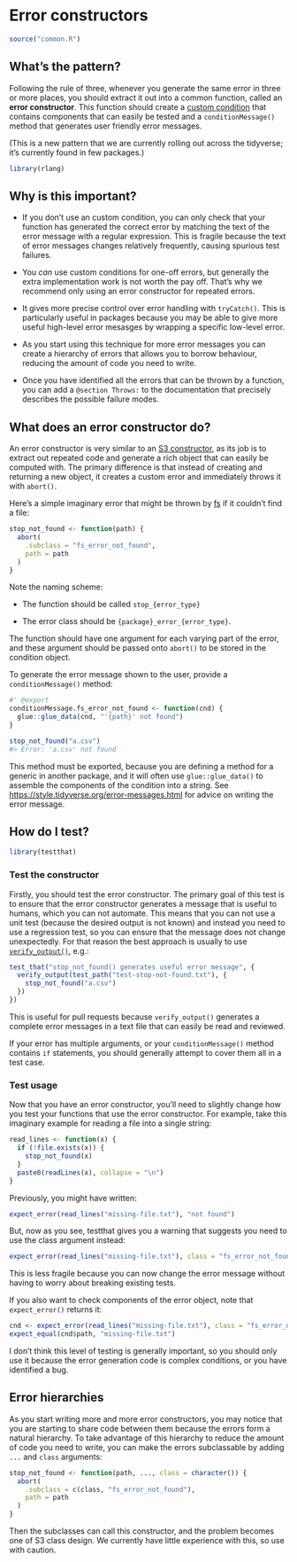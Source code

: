 # Error constructors {#err-constructor}

```r
source("common.R")
```

## What's the pattern?

Following the rule of three, whenever you generate the same error in three or more places, you should extract it out into a common function, called an __error constructor__. This function should create a [custom condition](https://adv-r.hadley.nz/conditions.html#custom-conditions) that contains components that can easily be tested and a `conditionMessage()` method that generates user friendly error messages.

(This is a new pattern that we are currently rolling out across the tidyverse; it's currently found in few packages.)

```r
library(rlang)
```

## Why is this important?

* If you don't use an custom condition, you can only check that your function
  has generated the correct error by matching the text of the error message
  with a regular expression. This is fragile because the text of error messages
  changes relatively frequently, causing spurious test failures.

* You _can_ use custom conditions for one-off errors, but generally the extra 
  implementation work is not worth the pay off. That's why we recommend only 
  using an error constructor for repeated errors.

* It gives more precise control over error handling with `tryCatch()`. 
  This is particularly useful in packages because you may be able to give
  more useful high-level error mesasges by wrapping a specific low-level 
  error. 

* As you start using this technique for more error messages you can create
  a hierarchy of errors that allows you to borrow behaviour, reducing the
  amount of code you need to write.

* Once you have identified all the errors that can be thrown by a function,
  you can add a `@section Throws:` to the documentation that precisely 
  describes the possible failure modes.

## What does an error constructor do?

An error constructor is very similar to an [S3 constructor](https://adv-r.hadley.nz/s3.html#s3-constructor), as its job is to extract out repeated code and generate a rich object that can easily be computed with. The primary difference is that instead of creating and returning a new object, it creates a custom error and immediately throws it with `abort()`.

Here's a simple imaginary error that might be thrown by [fs](http://fs.r-lib.org/) if it couldn't find a file:

```r
stop_not_found <- function(path) {
  abort(
    .subclass = "fs_error_not_found",
    path = path
  )
}
```

Note the naming scheme:

* The function should be called `stop_{error_type}`

* The error class should be `{package}_error_{error_type}`. 

The function should have one argument for each varying part of the error, and these argument should be passed onto `abort()` to be stored in the condition object.

To generate the error message shown to the user, provide a `conditionMessage()` method:

```r
#' @export
conditionMessage.fs_error_not_found <- function(cnd) {
  glue::glue_data(cnd, "'{path}' not found")
}
```

```r
stop_not_found("a.csv")
#> Error: 'a.csv' not found
```

This method must be exported, because you are defining a method for a generic in another package, and it will often use `glue::glue_data()` to assemble the components of the condition into a string. See <https://style.tidyverse.org/error-messages.html> for advice on writing the error message.

## How do I test?

```r
library(testthat)
```


### Test the constructor

Firstly, you should test the error constructor. The primary goal of this test is to ensure that the error constructor generates a message that is useful to humans, which you can not automate. This means that you can not use a unit test (because the desired output is not known) and instead you need to use a regression test, so you can ensure that the message does not change unexpectedly. For that reason the best approach is usually to use [`verify_output()`](https://testthat.r-lib.org/reference/verify_output.html), e.g.:

```r
test_that("stop_not_found() generates useful error message", {
  verify_output(test_path("test-stop-not-found.txt"), {
    stop_not_found("a.csv")
  })
})
```

This is useful for pull requests because `verify_output()` generates a complete error messages in a text file that can easily be read and reviewed.

If your error has multiple arguments, or your `conditionMessage()` method contains `if` statements, you should generally attempt to cover them all in a test case. 

### Test usage

Now that you have an error constructor, you'll need to slightly change how you test your functions that use the error constructor. For example, take this imaginary example for reading a file into a single string:

```r
read_lines <- function(x) {
  if (!file.exists(x)) {
    stop_not_found(x)
  }
  paste0(readLines(x), collapse = "\n")
}
```

Previously, you might have written:

```r
expect_error(read_lines("missing-file.txt"), "not found")
```

But, now as you see, testthat gives you a warning that suggests you need to use the class argument instead:

```r
expect_error(read_lines("missing-file.txt"), class = "fs_error_not_found")
```

This is less fragile because you can now change the error message without having to worry about breaking existing tests.

If you also want to check components of the error object, note that `expect_error()` returns it:

```r
cnd <- expect_error(read_lines("missing-file.txt"), class = "fs_error_not_found")
expect_equal(cnd$path, "missing-file.txt")
```

I don't think this level of testing is generally important, so you should only use it because the error generation code is complex conditions, or you have identified a bug.

## Error hierarchies

As you start writing more and more error constructors, you may notice that you are starting to share code between them because the errors form a natural hierarchy. To take advantage of this hierarchy to reduce the amount of code you need to write, you can make the errors subclassable by adding `...` and `class` arguments:

```r
stop_not_found <- function(path, ..., class = character()) {
  abort(
    .subclass = c(class, "fs_error_not_found"),
    path = path
  )
}
```

Then the subclasses can call this constructor, and the problem becomes one of S3 class design. We currently have little experience with this, so use with caution.